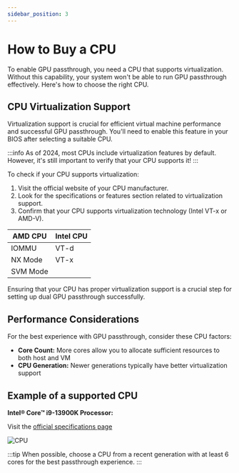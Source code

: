 ```yaml
---
sidebar_position: 3
---
```


# How to Buy a CPU

To enable GPU passthrough, you need a CPU that supports virtualization. Without this capability, your system won't be able to run GPU passthrough effectively. Here's how to choose the right CPU.

## CPU Virtualization Support

Virtualization support is crucial for efficient virtual machine performance and successful GPU passthrough. You'll need to enable this feature in your BIOS after selecting a suitable CPU.

:::info
As of 2024, most CPUs include virtualization features by default. However, it's still important to verify that your CPU supports it!
:::

To check if your CPU supports virtualization:

1. Visit the official website of your CPU manufacturer.
2. Look for the specifications or features section related to virtualization support.
3. Confirm that your CPU supports virtualization technology (Intel VT-x or AMD-V).

| AMD CPU   | Intel CPU |
|-----------|-----------|
| IOMMU     | VT-d      |
| NX Mode   | VT-x      |
| SVM Mode  |           |

Ensuring that your CPU has proper virtualization support is a crucial step for setting up dual GPU passthrough successfully.

## Performance Considerations

For the best experience with GPU passthrough, consider these CPU factors:

- **Core Count:** More cores allow you to allocate sufficient resources to both host and VM
- **CPU Generation:** Newer generations typically have better virtualization support

## Example of a supported CPU

**Intel® Core™ i9-13900K Processor:**

Visit the [official specifications page](https://www.intel.com/content/www/us/en/products/sku/230496/intel-core-i913900k-processor-36m-cache-up-to-5-80-ghz/specifications.html)

![CPU](./images/Example-with-cpu-supported.png)

:::tip
When possible, choose a CPU from a recent generation with at least 6 cores for the best passthrough experience.
:::

